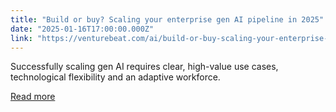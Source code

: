 ```yaml
---
title: "Build or buy? Scaling your enterprise gen AI pipeline in 2025"
date: "2025-01-16T17:00:00.000Z"
link: "https://venturebeat.com/ai/build-or-buy-scaling-your-enterprise-gen-ai-in-pipeline-in-2025/"
---
```


Successfully scaling gen AI requires clear, high-value use cases, technological flexibility and an adaptive workforce.

[Read more](https://venturebeat.com/ai/build-or-buy-scaling-your-enterprise-gen-ai-in-pipeline-in-2025/)
